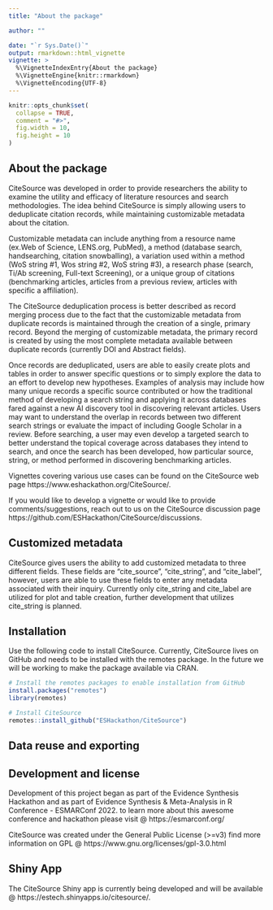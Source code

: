 ```yaml
---
title: "About the package"

author: ""

date: "`r Sys.Date()`"
output: rmarkdown::html_vignette
vignette: >
  %\VignetteIndexEntry{About the package}
  %\VignetteEngine{knitr::rmarkdown}
  %\VignetteEncoding{UTF-8}
---
```


```r
knitr::opts_chunk$set(
  collapse = TRUE,
  comment = "#>",
  fig.width = 10,
  fig.height = 10
)
```

## About the package 

CiteSource was developed in order to provide researchers the ability to examine the utility and efficacy of literature resources and search methodologies. The idea behind CiteSource is simply allowing users to deduplicate citation records, while maintaining customizable metadata about the citation.

Customizable metadata can include anything from a resource name (ex.Web of Science, LENS.org, PubMed), a method (database search, handsearching, citation snowballing), a variation used within a method (WoS string #1, Wos string #2, WoS string #3), a research phase (search, Ti/Ab screening, Full-text Screening), or a unique group of citations (benchmarking articles, articles from a previous review, articles with specific a affiliation). 

The CiteSource deduplication process is better described as record merging process due to the fact that the customizable metadata from duplicate records is maintained through the creation of a single, primary record. Beyond the merging of customizable metadata, the primary record is created by using the most complete metadata available between duplicate records (currently DOI and Abstract fields).

Once records are deduplicated, users are able to easily create plots and tables in order to answer specific questions or to simply explore the data to an effort to develop new hypotheses. Examples of analysis may include how many unique records a specific source contributed or how the traditional method of developing a search string and applying it across databases fared against a new AI discovery tool in discovering relevant articles. Users may want to understand the overlap in records between two different search strings or evaluate the impact of including Google Scholar in a review. Before searching, a user may even develop a targeted search to better understand the topical coverage across databases they intend to search, and once the search has been developed, how particular source, string, or method performed in discovering benchmarking articles. 

Vignettes covering various use cases can be found on the CiteSource web page https://www.eshackathon.org/CiteSource/. 

If you would like to develop a vignette or would like to provide comments/suggestions, reach out to us on the CiteSource discussion page https://github.com/ESHackathon/CiteSource/discussions.

## Customized metadata

CiteSource gives users the ability to add customized metadata to three different fields. These fields are "cite_source", "cite_string", and "cite_label", however, users are able to use these fields to enter any metadata associated with their inquiry. Currently only cite_string and cite_label are utilized for plot and table creation, further development that utilizes cite_string is planned.

## Installation
Use the following code to install CiteSource. Currently, CiteSource lives on GitHub and needs to be installed with the remotes package. In the future we will be working to make the package available via CRAN.

```r
# Install the remotes packages to enable installation from GitHub
install.packages("remotes")
library(remotes)

# Install CiteSource
remotes::install_github("ESHackathon/CiteSource")
```

## Data reuse and exporting

## Development and license
Development of this project began as part of the Evidence Synthesis Hackathon and as part of Evidence Synthesis & Meta-Analysis in R Conference - ESMARConf 2022. to learn more about this awesome conference and hackathon please visit @ https://esmarconf.org/

CiteSource was created under the General Public License (>=v3) find more information on GPL @ https://www.gnu.org/licenses/gpl-3.0.html

## Shiny App
The CiteSource Shiny app is currently being developed and will be available @ https://estech.shinyapps.io/citesource/.
